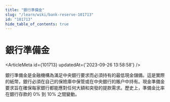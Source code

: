 ```yaml
---
title: "銀行準備金"
slug: "/learn/wiki/bank-reserve-101713"
id: "101713"
hide_table_of_contents: true
---
```



# 銀行準備金

<ArticleMeta id={101713} updatedAt={'2023-09-26 13:58:58'} />
<div className='border-solid border-b border-t-0 my-4 border-[var(--ifm-color-gray-300)]' />

銀行準備金是金融機構為滿足中央銀行要求而必須持有的最低現金儲備。這是實際的紙幣，銀行必須在自己的保險庫中保管或在中央銀行的賬户中持有。現金準備金要求旨在確保每家銀行都能應對任何大額和突發的提款需求。歷史上，準備金比率在銀行存款的 0% 到 10% 之間變動。
